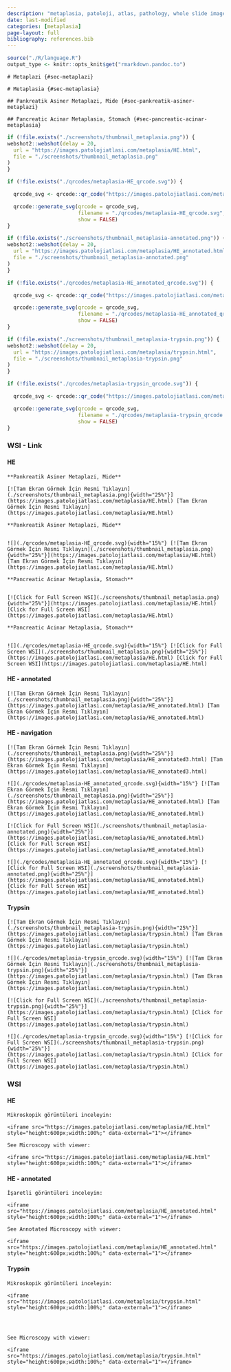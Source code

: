 ```yaml
---
description: "metaplasia, patoloji, atlas, pathology, whole slide image, virtual microscopy, virtual microscope, sanal mikroskop"
date: last-modified
categories: [metaplasia]
page-layout: full
bibliography: references.bib
---
```


```r

source("./R/language.R")
output_type <- knitr::opts_knit$get("rmarkdown.pandoc.to")

```




```asis
# Metaplazi {#sec-metaplazi} 
```



```asis
# Metaplasia {#sec-metaplasia} 
```





```asis

## Pankreatik Asiner Metaplazi, Mide {#sec-pankreatik-asiner-metaplazi} 

```

```asis

## Pancreatic Acinar Metaplasia, Stomach {#sec-pancreatic-acinar-metaplasia} 

```


```r
if (!file.exists("./screenshots/thumbnail_metaplasia.png")) {
webshot2::webshot(delay = 20,
  url = "https://images.patolojiatlasi.com/metaplasia/HE.html",
  file = "./screenshots/thumbnail_metaplasia.png"
)
}
```



```r
if (!file.exists("./qrcodes/metaplasia-HE_qrcode.svg")) {

  qrcode_svg <- qrcode::qr_code("https://images.patolojiatlasi.com/metaplasia/HE.html")

  qrcode::generate_svg(qrcode = qrcode_svg,
                       filename = "./qrcodes/metaplasia-HE_qrcode.svg",
                       show = FALSE)
}
```





```r
if (!file.exists("./screenshots/thumbnail_metaplasia-annotated.png")) {
webshot2::webshot(delay = 20,
  url = "https://images.patolojiatlasi.com/metaplasia/HE_annotated.html",
  file = "./screenshots/thumbnail_metaplasia-annotated.png"
)
}
```



```r
if (!file.exists("./qrcodes/metaplasia-HE_annotated_qrcode.svg")) {

  qrcode_svg <- qrcode::qr_code("https://images.patolojiatlasi.com/metaplasia/HE_annotated.html")

  qrcode::generate_svg(qrcode = qrcode_svg,
                       filename = "./qrcodes/metaplasia-HE_annotated_qrcode.svg",
                       show = FALSE)
}
```





```r
if (!file.exists("./screenshots/thumbnail_metaplasia-trypsin.png")) {
webshot2::webshot(delay = 20,
  url = "https://images.patolojiatlasi.com/metaplasia/trypsin.html",
  file = "./screenshots/thumbnail_metaplasia-trypsin.png"
)
}
```



```r
if (!file.exists("./qrcodes/metaplasia-trypsin_qrcode.svg")) {

  qrcode_svg <- qrcode::qr_code("https://images.patolojiatlasi.com/metaplasia/trypsin.html")

  qrcode::generate_svg(qrcode = qrcode_svg,
                       filename = "./qrcodes/metaplasia-trypsin_qrcode.svg",
                       show = FALSE)
}
```








::::: panel-tabset


### WSI - Link

#### HE

:::: {.content-hidden when-format="pdf"}




```asis

**Pankreatik Asiner Metaplazi, Mide**

[![Tam Ekran Görmek İçin Resmi Tıklayın](./screenshots/thumbnail_metaplasia.png){width="25%"}](https://images.patolojiatlasi.com/metaplasia/HE.html) [Tam Ekran Görmek İçin Resmi Tıklayın](https://images.patolojiatlasi.com/metaplasia/HE.html)

```




::::





:::: {.content-visible when-format="pdf"}



```asis

**Pankreatik Asiner Metaplazi, Mide**


![](./qrcodes/metaplasia-HE_qrcode.svg){width="15%"} [![Tam Ekran Görmek İçin Resmi Tıklayın](./screenshots/thumbnail_metaplasia.png){width="25%"}](https://images.patolojiatlasi.com/metaplasia/HE.html) [Tam Ekran Görmek İçin Resmi Tıklayın](https://images.patolojiatlasi.com/metaplasia/HE.html)

```






::::




:::: {.content-hidden when-format="pdf"}





```asis

**Pancreatic Acinar Metaplasia, Stomach**


[![Click for Full Screen WSI](./screenshots/thumbnail_metaplasia.png){width="25%"}](https://images.patolojiatlasi.com/metaplasia/HE.html) [Click for Full Screen WSI](https://images.patolojiatlasi.com/metaplasia/HE.html)

```





::::





:::: {.content-visible when-format="pdf"}





```asis

**Pancreatic Acinar Metaplasia, Stomach**


![](./qrcodes/metaplasia-HE_qrcode.svg){width="15%"} [![Click for Full Screen WSI](./screenshots/thumbnail_metaplasia.png){width="25%"}](https://images.patolojiatlasi.com/metaplasia/HE.html) [Click for Full Screen WSI](https://images.patolojiatlasi.com/metaplasia/HE.html)

```






::::



:::: {.content-hidden when-format="pdf"}

#### HE - annotated 



```asis

[![Tam Ekran Görmek İçin Resmi Tıklayın](./screenshots/thumbnail_metaplasia.png){width="25%"}](https://images.patolojiatlasi.com/metaplasia/HE_annotated.html) [Tam Ekran Görmek İçin Resmi Tıklayın](https://images.patolojiatlasi.com/metaplasia/HE_annotated.html)
```




::::



:::: {.content-hidden when-format="pdf"}

#### HE - navigation 



```asis

[![Tam Ekran Görmek İçin Resmi Tıklayın](./screenshots/thumbnail_metaplasia.png){width="25%"}](https://images.patolojiatlasi.com/metaplasia/HE_annotated3.html) [Tam Ekran Görmek İçin Resmi Tıklayın](https://images.patolojiatlasi.com/metaplasia/HE_annotated3.html)
```




::::




:::: {.content-visible when-format="pdf"}




```asis

![](./qrcodes/metaplasia-HE_annotated_qrcode.svg){width="15%"} [![Tam Ekran Görmek İçin Resmi Tıklayın](./screenshots/thumbnail_metaplasia.png){width="25%"}](https://images.patolojiatlasi.com/metaplasia/HE_annotated.html) [Tam Ekran Görmek İçin Resmi Tıklayın](https://images.patolojiatlasi.com/metaplasia/HE_annotated.html)
```





::::




:::: {.content-hidden when-format="pdf"}





```asis

[![Click for Full Screen WSI](./screenshots/thumbnail_metaplasia-annotated.png){width="25%"}](https://images.patolojiatlasi.com/metaplasia/HE_annotated.html) [Click for Full Screen WSI](https://images.patolojiatlasi.com/metaplasia/HE_annotated.html)
```




::::





:::: {.content-visible when-format="pdf"}




```asis

![](./qrcodes/metaplasia-HE_annotated_qrcode.svg){width="15%"} [![Click for Full Screen WSI](./screenshots/thumbnail_metaplasia-annotated.png){width="25%"}](https://images.patolojiatlasi.com/metaplasia/HE_annotated.html) [Click for Full Screen WSI](https://images.patolojiatlasi.com/metaplasia/HE_annotated.html)
```






::::



#### Trypsin 

:::: {.content-hidden when-format="pdf"}




```asis


[![Tam Ekran Görmek İçin Resmi Tıklayın](./screenshots/thumbnail_metaplasia-trypsin.png){width="25%"}](https://images.patolojiatlasi.com/metaplasia/trypsin.html) [Tam Ekran Görmek İçin Resmi Tıklayın](https://images.patolojiatlasi.com/metaplasia/trypsin.html)

```



::::





:::: {.content-visible when-format="pdf"}



```asis


![](./qrcodes/metaplasia-trypsin_qrcode.svg){width="15%"} [![Tam Ekran Görmek İçin Resmi Tıklayın](./screenshots/thumbnail_metaplasia-trypsin.png){width="25%"}](https://images.patolojiatlasi.com/metaplasia/trypsin.html) [Tam Ekran Görmek İçin Resmi Tıklayın](https://images.patolojiatlasi.com/metaplasia/trypsin.html)

```





::::




:::: {.content-hidden when-format="pdf"}




```asis

[![Click for Full Screen WSI](./screenshots/thumbnail_metaplasia-trypsin.png){width="25%"}](https://images.patolojiatlasi.com/metaplasia/trypsin.html) [Click for Full Screen WSI](https://images.patolojiatlasi.com/metaplasia/trypsin.html)

```




::::





:::: {.content-visible when-format="pdf"}




```asis

![](./qrcodes/metaplasia-trypsin_qrcode.svg){width="15%"} [![Click for Full Screen WSI](./screenshots/thumbnail_metaplasia-trypsin.png){width="25%"}](https://images.patolojiatlasi.com/metaplasia/trypsin.html) [Click for Full Screen WSI](https://images.patolojiatlasi.com/metaplasia/trypsin.html)

```





::::




### WSI


#### HE



```asis

Mikroskopik görüntüleri inceleyin:

<iframe src="https://images.patolojiatlasi.com/metaplasia/HE.html" style="height:600px;width:100%;" data-external="1"></iframe>
```


```asis

See Microscopy with viewer: 

<iframe src="https://images.patolojiatlasi.com/metaplasia/HE.html" style="height:600px;width:100%;" data-external="1"></iframe>
```



#### HE - annotated 


```asis

İşaretli görüntüleri inceleyin:

<iframe src="https://images.patolojiatlasi.com/metaplasia/HE_annotated.html" style="height:600px;width:100%;" data-external="1"></iframe>

```


```asis

See Annotated Microscopy with viewer: 

<iframe src="https://images.patolojiatlasi.com/metaplasia/HE_annotated.html" style="height:600px;width:100%;" data-external="1"></iframe>

```







#### Trypsin 



```asis

Mikroskopik görüntüleri inceleyin:

<iframe src="https://images.patolojiatlasi.com/metaplasia/trypsin.html" style="height:600px;width:100%;" data-external="1"></iframe>




```


```asis

See Microscopy with viewer: 

<iframe src="https://images.patolojiatlasi.com/metaplasia/trypsin.html" style="height:600px;width:100%;" data-external="1"></iframe>



```



:::::




